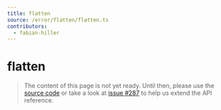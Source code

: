 ```yaml
---
title: flatten
source: /error/flatten/flatten.ts
contributors:
  - fabian-hiller
---
```


# flatten

> The content of this page is not yet ready. Until then, please use the [source code](https://github.com/fabian-hiller/valibot/blob/main/library/src/error/flatten/flatten.ts) or take a look at [issue #287](https://github.com/fabian-hiller/valibot/issues/287) to help us extend the API reference.
